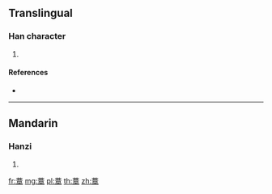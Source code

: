 {{character info/new}}
==Translingual==

===Han character===
{{Han char|rn=140|rad=艸|as=11|sn=17|four=|canj=TYTJ,XTYTJ}}

# {{defn|Han|sort=艸11}}

====References====
* {{Han ref|kx=1053.100|dkj=31751|dj=1516.010|hdz=53283.120|uh=8501|ud=34049}}

----

==Mandarin==

===Hanzi===
{{cmn-hanzi|pin=[[xì]] ([[xi4]]), [[zhāng]] ([[zhang1]])|wg=hsi<sup>4</sup>, chang<sup>1</sup>}}

# {{defn|lang=cmn|sort=艸11}}

[[fr:蔁]]
[[mg:蔁]]
[[pl:蔁]]
[[th:蔁]]
[[zh:蔁]]